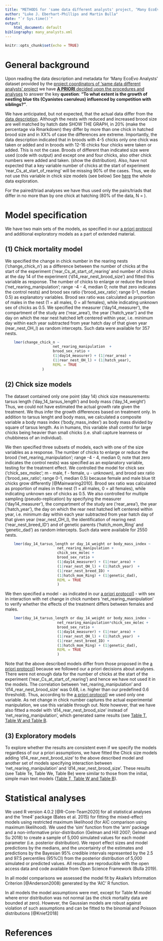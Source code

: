 ```yaml
---
title: "METHODS for 'same data different analysts' project, ‘Many EcoEvo Analysts’ dataset"
author: "Luke J. Eberhart-Phillips and Martin Bulla"
date: "`r Sys.time()`"
output: 
    html_document: default
bibliography: many_analysts.xml
---
```


```r
knitr::opts_chunk$set(echo = TRUE)
```
# General background
Upon reading the data description and metadata for ‘Many EcoEvo Analysts’ dataset provided by the [project coordinators of 'same data different analysts' project](https://osf.io/34fzc/) we have [**A PRIORI** decided upon the procedures and analyses](https://github.com/MartinBulla/many_analysts/blob/master/Methods/Protocol.Rmd) to answer the key **question**: **"To what extent is the growth of nestling blue tits (Cyanistes caeruleus) influenced by competition with siblings?"**.

We have anticipated, but not expected, that the actual data differ from the [data description](https://github.com/MartinBulla/many_analysts/tree/master/info_from_coordinators). Although the nests with reduced and increased brood size are well matched by hatch date SHOW THE GRAPH, in 20% (make the percentage via Rmarkdown) they differ by more than one chick in hatched brood size and in XX% of case the differences are extreme. Importantly, the data description indicated that in broods with 4-5 chicks only one chick was taken or added and in broods with 12-16 chicks four chicks were taken or added. This is not the case. Broods of different than indicated size were used (code with output) and except one and four chicks, also other chick numbers were added and taken. (show the distribution). Also, have not expected that a key variable number of chicks at the start of experiment 'rear_Cs_at_start_of_rearing' will be missing 90% of the cases. Thus, we do not use this variable in chick size models (see below)
See [here](LINK TO THE html) the whole data exploration.

For the paired/triad analyses we have thus used only the pairs/triads that differ in no more than by one chick at hatching (80% of the data, N = ). 

# Model specification
We have two main sets of the models, as specified in our [a priori protocol](https://github.com/MartinBulla/many_analysts/blob/master/Methods/Protocol.Rmd) and additional exploratory models as a part of extended material.

## (1) Chick mortality model
We specified the change in chick number in the rearing nests ('change_chick_n') as a difference between the number of chicks at the start of the experiment ('rear_Cs_at_start_of_rearing' and number of chicks at the day 14 of the experiment ('d14_rear_nest_brood_size') and fitted this variable as response. The number of chicks to enlarge or reduce the brood ('net_rearing_manipulation'; range -4 - 4, median 0; note that zero indicates the control nests) and brood sex ratio ('brood_sex_ratio'; range 0-1, median 0.5) as explanatory variables. Brood sex ratio was calculated as proportion of males in the nest (1 = all males, 0 = all females), while indicating unknown sex of chicks as 0.5. We specified the measurer ('day14_measurer'), the compartment of the study are ('rear_area'), the year ('hatch_year') and the day on which the rear nest hatched left centered within year, i.e. minimum day within each year subtracted from year hatch day of that given year (rear_nest_OH_l) as random intercepts. Such data were available for 357 nests. 

```r
    lmer(change_chick_n ~ 
                      net_rearing_manipulation  +       
                      brood_sex_ratio +     
                      (1|day14_measurer) + (1|rear_area) +      
                      (1|rear_nest_OH_l) + (1|hatch_year),       
                      REML = TRUE        
                 )      
``` 

## (2) Chick size models
The dataset contained only one point (day 14) chick size measurements: tarsus length ('day_14_tarsus_length') and body mass ('day_14_weight') Thus, we could not have estimated the actual growth rate given the treatment. We thus infer the growth differences based on treatment only. In addition to tarsus lenght and body mass, we calculated a composite variable a body mass index ('body_mass_index') as body mass divided by square of tarsus length. As in humans, this variable shall control for large chicks being heavier than small chicks (i.e. shall capture leanness or chubbiness of an individual).

We then specified three subsets of models, each with one of the size variables as a response. The number of chicks to enlarge or reduce the brood ('net_rearing_manipulation'; range -4 - 4, median 0; note that zero indicates the control nests) was specified as an explanatory variable, testing for the treatment effect. We controlled the model for chick sex ('chick_sex_molec'; m - male, f - female, u - unknown), and brood sex ratio ('brood_sex_ratio'; range 0-1, median 0.5) because female and male blue tit chicks grow differently [@Mainwaring2010]. Brood sex ratio was calculated as proportion of males in the nest (1 = all males, 0 = all females), while indicating unknown sex of chicks as 0.5. We also controlled for multiple sampling (pseudo-replication) by specifying the measurer ('day14_measurer'), the compartment of the study are ('rear_area'), the year ('hatch_year'), the day on which the rear nest hatched left centered within year, i.e. minimum day within each year subtracted from year hatch day of that given year (rear_nest_OH_l), the identification of rearing nest ('rear_nest_breed_ID') and of genetic parents ('hatch_mom_Ring' and 'genetic_dad') as random intercepts. Such data were available for 2550 nests.

```r
    lmer(day_14_tarsus_length or day_14_weight or body_mass_index ~ 
                        net_rearing_manipulation +  
                        chick_sex_molec + 
                        brood_sex_ratio +
                        (1|day14_measurer) + (1|rear_area) + 
                        (1|rear_nest_OH_l) + (1|hatch_year)  +
                        (1|rear_nest_breed_ID) +
                        (1|hatch_mom_Ring) + (1|genetic_dad),
                        REML = TRUE
                        )
``` 
We then specified a model - as indicated in our [a priori protocol](https://github.com/MartinBulla/many_analysts/blob/master/Methods/Protocol.Rmd)] - with sex in interaction with net change in chick numbers 'net_rearing_manipulation' to verify whether the effects of the treatment differs between females and males.

```r
    lmer(day_14_tarsus_length or day_14_weight or body_mass_index ~ 
                        net_rearing_manipulation*chick_sex_molec + 
                        brood_sex_ratio +
                        (1|day14_measurer) + (1|rear_area) + 
                        (1|rear_nest_OH_l) + (1|hatch_year)  +
                        (1|rear_nest_breed_ID) +
                        (1|hatch_mom_Ring) + (1|genetic_dad),
                        REML = TRUE
                        )
``` 

Note that the above described models differ from those proposed in the [a priori protocol](https://github.com/MartinBulla/many_analysts/blob/master/Methods/Protocol.Rmd)] because we followed our a priori decisions about analyses. There were not enough data for the number of chicks at the start of the experiment ('rear_Cs_at_start_of_rearing') and hence we have not used it in the models. The correlation between 'net_rearing_manipulation' and 'd14_rear_nest_brood_size' was 0.68, i.e. higher than our predefined 0.6 threshold). Thus, according to the [a priori protocol](https://github.com/MartinBulla/many_analysts/blob/master/Methods/Protocol.Rmd)] we used only one variable. As net change in chick number captures the actual experimental manipulation, we use this variable through out. Note however, that we have also fitted a model with 'd14_rear_nest_brood_size' instead of 'net_rearing_manipulation', which generated same results (see [Table T, Table W and Table B](https://github.com/MartinBulla/many_analysts/tree/master/Output). 


## (3) Exploratory models
To explore whether the results are consistent even if we specify the models regardless of our a priori assumptions, we have fitted the Chick size models adding 'd14_rear_nest_brood_size' to the above described model and another set of models specifying interaction between  'net_rearing_manipulation' and 'd14_rear_nest_brood_size'. These results (see Table Te, Table We, Table Be) were similar to those from the initial, simple main text models ([Table T, Table W and Table B](https://github.com/MartinBulla/many_analysts/tree/master/Output)).  

# Statistical analyses
We used R version 4.0.2 [@R-Core-Team2020] for all statistical analyses and the ‘lme4’ package (Bates et al. 2015) for fitting the mixed-effect models using restricted maximum likelihood (for AIC comparison using maximum likelihood). We used the 'sim' function from the ‘arm’ package and a non-informative prior-distribution (Gelman and Hill 2007; Gelman and Su 2018) to create a sample of 5,000 simulated values for each model parameter (i.e. posterior distribution). We report effect sizes and model predictions by the medians, and the uncertainty of the estimates and predictions by the Bayesian 95% credible intervals represented by the 2.5 and 97.5 percentiles (95%CI) from the posterior distribution of 5,000 simulated or predicted values. All results are reproducible with the open access data and code available from Open Science Framework (Bulla 2019).

In all model comparisons we assessed the model fit by Akaike’s Information Criterion [@Anderson2008) generated by the ‘AIC’ R function. 

In all models the model assumptions were met, except for Table M model where error distribution was not normal (as the chick mortality data are bounded at zero). However, the Gaussian models are robust against violation of such assumptions and can be fitted to the binomial and Poisson distributions [@Knief2018]

# References
